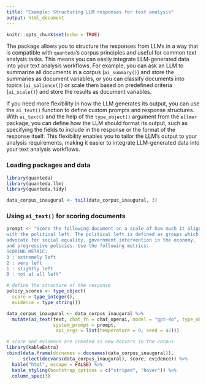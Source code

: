 ```yaml
---
title: "Example: Structuring LLM responses for text analysis"
output: html_document
---
```


```r
knitr::opts_chunk$set(echo = TRUE)
```

The package allows you to structure the responses from LLMs in a way that is compatible with `quanteda`'s corpus principles and useful for common text analysis tasks. This means you can easily integrate LLM-generated data into your text analysis workflows. For example, you can ask an LLM to summarize all documents in a corpus (`ai_summary()`) and store the summaries as document variables, or you can classify documents into topics (`ai_salience()`) or scale them based on predefined criteria (`ai_scale()`) and store the results as document variables. 

If you need more flexibility in how the LLM generates its output, you can use the `ai_text()` function to define custom prompts and response structures. With `ai_text()` and the help of the `type_object()` argument from the `ellmer` package, you can define how the LLM should format its output, such as specifying the fields to include in the response or the format of the response itself. This flexibility enables you to tailor the LLM's output to your analysis requirements, making it easier to integrate LLM-generated data into your text analysis workflows.

### Loading packages and data

```r
library(quanteda)
library(quanteda.llm)
library(quanteda.tidy)

data_corpus_inaugural <- tail(data_corpus_inaugural, 3)
```

### Using `ai_text()` for scoring documents

```r

prompt <- "Score the following document on a scale of how much it aligns
with the political left. The political left is defined as groups which
advocate for social equality, government intervention in the economy,
and progressive policies. Use the following metrics:
SCORING METRIC:
3 : extremely left
2 : very left
1 : slightly left
0 : not at all left"

# define the structure of the response
policy_scores <- type_object(
  score = type_integer(),
  evidence = type_string())

data_corpus_inaugural <- data_corpus_inaugural %>%
  mutate(ai_text(text, chat_fn = chat_openai, model = "gpt-4o", type_object = policy_scores,
                 system_prompt = prompt,
                  api_args = list(temperature = 0, seed = 42)))

# score and evidence are created as new docvars in the corpus
library(kableExtra)
cbind(data.frame(docnames = docnames(data_corpus_inaugural)), 
      select(docvars(data_corpus_inaugural), score, evidence)) %>%
  kable("html", escape = FALSE) %>%
  kable_styling(bootstrap_options = c("striped", "hover")) %>%
  column_spec(3) 
```
